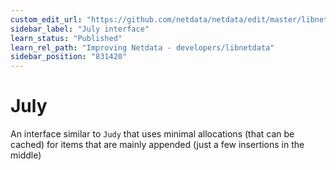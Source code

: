 ```yaml
---
custom_edit_url: "https://github.com/netdata/netdata/edit/master/libnetdata/july/README.md"
sidebar_label: "July interface"
learn_status: "Published"
learn_rel_path: "Improving Netdata - developers/libnetdata"
sidebar_position: "831420"
---
```




# July

An interface similar to `Judy` that uses minimal allocations (that can be cached)
for items that are mainly appended (just a few insertions in the middle)

